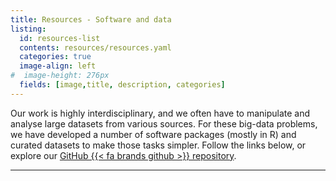 ```yaml
---
title: Resources - Software and data
listing:
  id: resources-list
  contents: resources/resources.yaml
  categories: true
  image-align: left
#  image-height: 276px
  fields: [image,title, description, categories]
---
```


Our work is highly interdisciplinary, and we often have to manipulate and analyse large datasets from various sources. For these big-data problems, we have developed a number of software packages (mostly in R) and curated datasets to make those tasks simpler. Follow the links below, or explore our [GitHub {{< fa brands github >}} repository](https://github.com/EvolEcolGroup).

------------------------------------------------------------------------

:::{#resources-list}
:::
